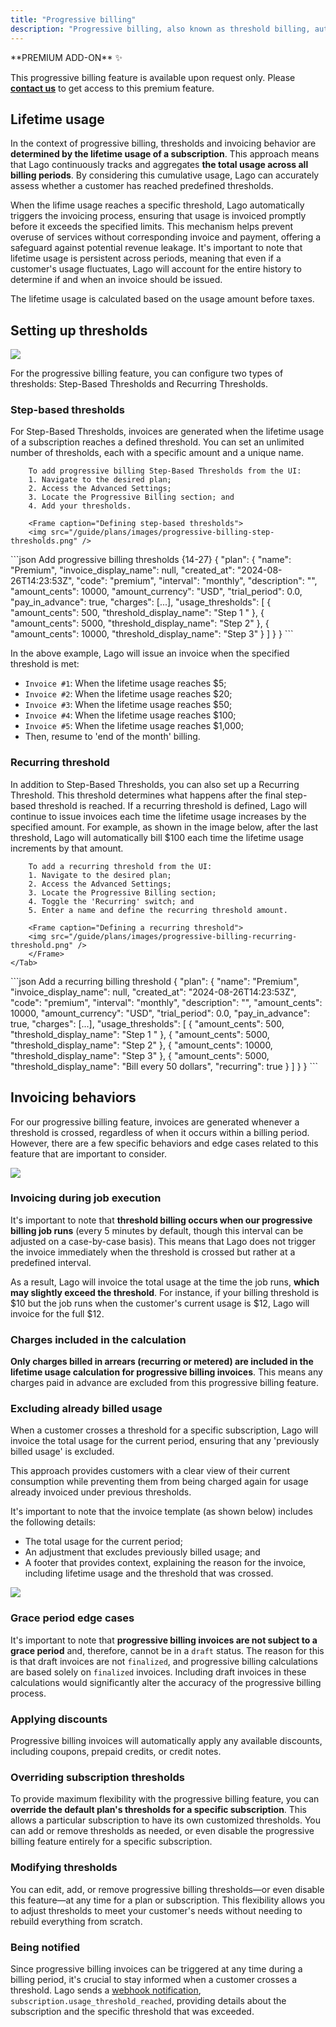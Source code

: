 ```yaml
---
title: "Progressive billing"
description: "Progressive billing, also known as threshold billing, automatically triggers an invoice when a customer's cumulative usage reaches predefined thresholds. This method ensures that customers cannot exceed certain usage limits without ensuring payment is received, reducing the risk of unpaid services or fraud."
---
```


<Info>
**PREMIUM ADD-ON** ✨

This progressive billing feature is available upon request only. Please **[contact us](mailto:hello@getlago.com)** to get access to this premium feature.
</Info>

## Lifetime usage
In the context of progressive billing, thresholds and invoicing behavior are **determined by the lifetime usage of a subscription**. 
This approach means that Lago continuously tracks and aggregates **the total usage across all billing periods**. 
By considering this cumulative usage, Lago can accurately assess whether a customer has reached predefined thresholds.

When the lifime usage reaches a specific threshold, Lago automatically triggers the invoicing process, ensuring that usage is invoiced promptly before it exceeds the specified limits. This mechanism helps prevent overuse of services without corresponding invoice and payment, offering a safeguard against potential revenue leakage. 
It's important to note that lifetime usage is persistent across periods, meaning that even if a customer's usage fluctuates, Lago will account for the entire history to determine if and when an invoice should be issued.

<Info>
    The lifetime usage is calculated based on the usage amount before taxes.
</Info>

## Setting up thresholds

<Frame caption="Setting up thresholds">
  <img src="/guide/plans/images/progressive-billing-setting-up-thresholds.png" />
</Frame>

For the progressive billing feature, you can configure two types of thresholds: Step-Based Thresholds and Recurring Thresholds.

### Step-based thresholds

<Tabs>
    <Tab title="Dashboard">
        For Step-Based Thresholds, invoices are generated when the lifetime usage of a subscription reaches a defined threshold. 
        You can set an unlimited number of thresholds, each with a specific amount and a unique name.

        To add progressive billing Step-Based Thresholds from the UI:
        1. Navigate to the desired plan;
        2. Access the Advanced Settings;
        3. Locate the Progressive Billing section; and
        4. Add your thresholds.

        <Frame caption="Defining step-based thresholds">
        <img src="/guide/plans/images/progressive-billing-step-thresholds.png" />
</Frame>
    </Tab>
  <Tab title="API">
    <CodeGroup>
    ```json Add progressive billing thresholds {14-27}
    {
        "plan": {
            "name": "Premium",
            "invoice_display_name": null,
            "created_at": "2024-08-26T14:23:53Z",
            "code": "premium",
            "interval": "monthly",
            "description": "",
            "amount_cents": 10000,
            "amount_currency": "USD",
            "trial_period": 0.0,
            "pay_in_advance": true,
            "charges": [...],
            "usage_thresholds": [
                {
                    "amount_cents": 500,
                    "threshold_display_name": "Step 1 "
                },
                {
                    "amount_cents": 5000,
                    "threshold_display_name": "Step 2"
                },
                {
                    "amount_cents": 10000,
                    "threshold_display_name": "Step 3"
                }
            ]
        }
    }
    ```
    </CodeGroup>
  </Tab>
</Tabs>

In the above example, Lago will issue an invoice when the specified threshold is met:

- `Invoice #1`: When the lifetime usage reaches $5;
- `Invoice #2`: When the lifetime usage reaches $20;
- `Invoice #3`: When the lifetime usage reaches $50;
- `Invoice #4`: When the lifetime usage reaches $100;
- `Invoice #5`: When the lifetime usage reaches $1,000;
- Then, resume to 'end of the month' billing.

### Recurring threshold
<Tabs>
    <Tab title="Dashboard">
        In addition to Step-Based Thresholds, you can also set up a Recurring Threshold. This threshold determines what happens after the final step-based threshold is reached. 
        If a recurring threshold is defined, Lago will continue to issue invoices each time the lifetime usage increases by the specified amount. 
        For example, as shown in the image below, after the last threshold, Lago will automatically bill $100 each time the lifetime usage increments by that amount.

        To add a recurring threshold from the UI:
        1. Navigate to the desired plan;
        2. Access the Advanced Settings;
        3. Locate the Progressive Billing section;
        4. Toggle the 'Recurring' switch; and
        5. Enter a name and define the recurring threshold amount.

        <Frame caption="Defining a recurring threshold">
        <img src="/guide/plans/images/progressive-billing-recurring-threshold.png" />
        </Frame>
    </Tab>
  <Tab title="API">
    <CodeGroup>
    ```json Add a recurring billing threshold
    {
        "plan": {
            "name": "Premium",
            "invoice_display_name": null,
            "created_at": "2024-08-26T14:23:53Z",
            "code": "premium",
            "interval": "monthly",
            "description": "",
            "amount_cents": 10000,
            "amount_currency": "USD",
            "trial_period": 0.0,
            "pay_in_advance": true,
            "charges": [...],
            "usage_thresholds": [
                {
                    "amount_cents": 500,
                    "threshold_display_name": "Step 1 "
                },
                {
                    "amount_cents": 5000,
                    "threshold_display_name": "Step 2"
                },
                {
                    "amount_cents": 10000,
                    "threshold_display_name": "Step 3"
                },
                {
                "amount_cents": 5000,
                "threshold_display_name": "Bill every 50 dollars",
                "recurring": true
                }
            ]
        }
    }
    ```
    </CodeGroup>
  </Tab>
</Tabs>

## Invoicing behaviors
For our progressive billing feature, invoices are generated whenever a threshold is crossed, regardless of when it occurs within a billing period. 
However, there are a few specific behaviors and edge cases related to this feature that are important to consider.

<Frame caption="Progressive billing invoice behavior">
  <img src="/guide/plans/images/progressive-billing-invoice-behavior.png" />
</Frame>


### Invoicing during job execution
It's important to note that **threshold billing occurs when our progressive billing job runs** (every 5 minutes by default, though this interval can be adjusted on a case-by-case basis).
This means that Lago does not trigger the invoice immediately when the threshold is crossed but rather at a predefined interval.

As a result, Lago will invoice the total usage at the time the job runs, **which may slightly exceed the threshold**. 
For instance, if your billing threshold is \$10 but the job runs when the customer's current usage is \$12, Lago will invoice for the full \$12.

### Charges included in the calculation
**Only charges billed in arrears (recurring or metered) are included in the lifetime usage calculation for progressive billing invoices**. 
This means any charges paid in advance are excluded from this progressive billing feature.

### Excluding already billed usage

When a customer crosses a threshold for a specific subscription, Lago will invoice the total usage for the current period, 
ensuring that any 'previously billed usage' is excluded.

This approach provides customers with a clear view of their current consumption while preventing them from being charged again 
for usage already invoiced under previous thresholds.

It's important to note that the invoice template (as shown below) includes the following details:

- The total usage for the current period;
- An adjustment that excludes previously billed usage; and
- A footer that provides context, explaining the reason for the invoice, including lifetime usage and the threshold that was crossed.

<Frame caption="Progressive billing invoice detail">
  <img src="/guide/plans/images/progressive-billing-invoice-detail.png" />
</Frame>

### Grace period edge cases
It's important to note that **progressive billing invoices are not subject to a grace period** and, therefore, cannot be in a `draft` status. 
The reason for this is that draft invoices are not `finalized`, and progressive billing calculations are based solely on `finalized` invoices. Including draft invoices in these calculations would significantly alter the accuracy of the progressive billing process.

### Applying discounts
Progressive billing invoices will automatically apply any available discounts, including coupons, prepaid credits, or credit notes.

### Overriding subscription thresholds
To provide maximum flexibility with the progressive billing feature, you can **override the default plan's thresholds for a specific subscription**. 
This allows a particular subscription to have its own customized thresholds. You can add or remove thresholds as needed, or even disable the progressive billing feature entirely for a specific subscription.

### Modifying thresholds
You can edit, add, or remove progressive billing thresholds—or even disable this feature—at any time for a plan or subscription. 
This flexibility allows you to adjust thresholds to meet your customer's needs without needing to rebuild everything from scratch.

### Being notified
Since progressive billing invoices can be triggered at any time during a billing period, it's crucial to stay informed when a customer crosses a threshold. 
Lago sends a [webhook notification](/api-reference/webhooks/messages#subscription-usage-threshold-reached), `subscription.usage_threshold_reached`, providing details about the subscription and the specific threshold that was exceeded.
